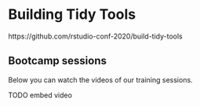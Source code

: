 # Building Tidy Tools

https://github.com/rstudio-conf-2020/build-tidy-tools

## Bootcamp sessions

Below you can watch the videos of our training sessions.

TODO embed video
